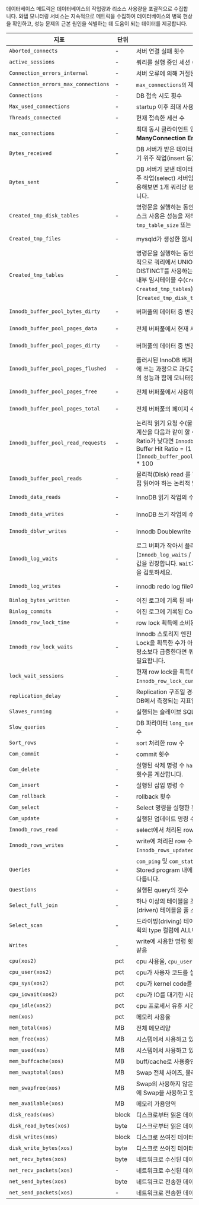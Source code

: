 데이터베이스 메트릭은 데이터베이스의 작업량과 리소스 사용량을 포괄적으로 수집합니다. 와탭 모니터링 서비스는 지속적으로 메트릭을 수집하여 데이터베이스의 병목 현상을 확인하고, 성능 문제의 근본 원인을 식별하는 데 도움이 되는 데이터를 제공합니다.

<div class='db-metric-4'>

| 지표 | 단위 | 설명 | 카테고리 |
| --- | -- | --- | --- |
| `Aborted_connects` | - | 서버 연결 실패 횟수 | Connection |
| `active_sessions` | - | 쿼리를 실행 중인 세션 수. `Threads_running`과 같음 | Connection |
| `Connection_errors_internal` | - | 서버 오류에 의해 거절된 커넥션 수 | Connection |
| `Connection_errors_max_connections` | - | `max_connections의` 제한으로 거절된 커넥션의 수 | Connection |
| `Connections` | - | DB 접속 시도 횟수 | Connection |
| `Max_used_connections` | - | startup 이후 최대 사용 커넥션 수 | Connection |
| `Threads_connected` | - | 현재 접속한 세션 수 | Connection |
| `max_connections` | - | 최대 동시 클라이언트 연결 수, 커넥션 수가 부족할 경우 **Too ManyConnection Error**가 발생할 수 있습니다. | Info |
| `Bytes_received` | - | DB 서버가 받은 데이터 `bytes`, `Bytes_received`가 높다면 이 서버는 쓰기 위주 작업(insert 등) 서버임을 알 수 있습니다. | MySQL Resource |
| `Bytes_sent` | - | DB 서버가 보낸 데이터 `bytes`, `Bytes_sent`가 높다면 이 서버는 읽기 위주 작업(select) 서버임을 알 수 있습니다. `Questions`, `Uptime`과 함께 응용해보면 1개 쿼리당 평균 Byte, 시간당 처리 Byte 등을 계산 할 수 있습니다. | MySQL Resource |
| `Created_tmp_disk_tables` | - | 명령문을 실행하는 동안 서버에서 디스크에 생성한 임시 테이블 개수. 디스크 사용은 성능을 저하시킬 수 있으므로 이 값이 커지면 `tmp_table_size` 또는 `max_heap_table_size` 값 조정을 검토합니다. | MySQL Resource |
| `Created_tmp_files` | - | mysqld가 생성한 임시 파일 수 | MySQL Resource |
| `Created_tmp_tables` | - | 명령문을 실행하는 동안 서버에 의해 생성된 내부 임시 테이블의 수. 일반적으로 쿼리에서 UNION ALL을 사용하거나 ORDER BY, GROUP BY, DISTINCT를 사용하는 몇가지 경우 임시테이블이 사용될 수 있습니다. 총 내부 임시테이블 수(`Created_tmp_disk_tables` + `Created_tmp_tables`) 대비 디스크상의 임시테이블 수(`Created_tmp_disk_tables`)가 높지 않은 것이 좋습니다.(10%미만) | MySQL Resource |
| `Innodb_buffer_pool_bytes_dirty` | - | 버퍼풀의 데이터 중 변경된 바이트 수(더티 데이터 수) | MySQL Resource |
| `Innodb_buffer_pool_pages_data` | - | 전체 버퍼풀에서 현재 사용 중인 버퍼풀 페이지 수 | MySQL Resource |
| `Innodb_buffer_pool_pages_dirty` | - | 버퍼풀의 데이터 중 변경된 페이지 수(더티 페이지 수) | MySQL Resource |
| `Innodb_buffer_pool_pages_flushed` | - | 플러시된 InnoDB 버퍼풀 페이지 수. 이는 버퍼풀의 더티 데이터를 디스크에 쓰는 과정으로 과도한 flush는 디스크에 부담을 줄 수 있으므로 디스크의 성능과 함께 모니터링해야 합니다. | MySQL Resource |
| `Innodb_buffer_pool_pages_free` | - | 전체 버퍼풀에서 사용하지 않은(사용 가능한) 페이지 수 | MySQL Resource |
| `Innodb_buffer_pool_pages_total` | - | 전체 버퍼풀의 페이지 수 | MySQL Resource |
| `Innodb_buffer_pool_read_requests` | - | 논리적 읽기 요청 수(물리적 읽기를 포함). **Inodb buffer pool hit ratio** 계산을 다음과 같이 할 수 있으며, 90% 이상을 권장합니다. 만약 Hit Ratio가 낮다면 `Innodb_buffer_pool_size` 증설을 검토합니다.<br/>Buffer Hit Ratio = (1 - (`Innodb_buffer_pool_reads`/`Innodb_buffer_pool_read_requests`)) * 100 | MySQL Resource |
| `Innodb_buffer_pool_reads` | - | 물리적(Disk) read 를 한 횟수. Innodb 버퍼풀에 없어서 디스크에서 직접 읽어야 하는 논리적 읽기 요청 수. | MySQL Resource |
| `Innodb_data_reads` | - | InnoDB 읽기 작업의 수 (`InnoDB_Data_Read`와 혼동되지 않음). | MySQL Resource |
| `Innodb_data_writes` | - | InnoDB 쓰기 작업의 수. | MySQL Resource |
| `Innodb_dblwr_writes` | - | Innodb Doublewrite 버퍼에 대한 쓰기 수. | MySQL Resource |
| `Innodb_log_waits` | - | 로그 버퍼가 작아서 플러시 될 때까지 기다린 횟수. Redo log 경합 비율은 (`Innodb_log_waits` / `Innodb_log_writes`) 로 계산할 수 있으며 1 미만 값을 권장합니다. `Wait`가 높다면 `innodb_log_buffer_size`를 늘리는 것을 검토하세요. | MySQL Resource |
| `Innodb_log_writes` | - | innodb redo log file에 대한 물리적 쓰기 수 | MySQL Resource |
| `Binlog_bytes_written` | - | 이진 로그에 기록 된 바이트 수. | Performance |
| `Binlog_commits` | - | 이진 로그에 기록된 Commit 수. | Performance |
| `Innodb_row_lock_time` | - | row lock 획득에 소비된 총 시간(milliseconds) | Performance |
| `Innodb_row_lock_waits` | - | Innodb 스토리지 엔진 테이블에서 row lock을 기다려야 하는 횟수. Lock을 획득한 수가 아닌 lock을 얻기 위해 대기하는 횟수로, 이 지표가 평소보다 급증한다면 쿼리 대기가 발생(락 경합)하는 것으로 쿼리 튜닝이 필요합니다. | Performance |
| `lock_wait_sessions` | - | 현재 row lock을 획득하기 위해 대기중인 수. `Innodb_row_lock_current_waits`과 같음. | Performance |
| `replication_delay` | - | Replication 구조일 경우 replication db에 반영되는 지연시간. Slave DB에서 측정되는 지표입니다. | Performance |
| `Slaves_running` | - | 실행되는 슬레이브 SQL 스레드 수. | Performance |
| `Slow_queries` | - | DB 파라미터 `long_query_time`(초)에 설정한 시간 이상으로 실행된 쿼리 수 | Performance |
| `Sort_rows` | - | sort 처리한 row 수 | Performance |
| `Com_commit` | - | commit 횟수 | Throughput |
| `Com_delete` | - | 실행된 삭제 명령 수 `handler_delete`와는 다른 행이 테이블에서 삭제된 횟수를 계산합니다. | Throughput |
| `Com_insert` | - | 실행된 삽입 명령 수 | Throughput |
| `Com_rollback` | - | rollback 횟수 | Throughput |
| `Com_select` | - | Select 명령을 실행한 횟수 | Throughput |
| `Com_update` | - | 실행된 업데이트 명령 수 | Throughput |
| `Innodb_rows_read` | - | select에서 처리된 row 수 | Throughput |
| `Innodb_rows_writes` | - | write에 처리된 row 수. `Innodb_rows_inserted` + `Innodb_rows_updated` + `Innodb_rows_deleted`와 같음 | Throughput |
| `Queries` | - | `com_ping` 및 `com_statistics`를 제외한 서버에서 실행한 명령문 수. Stored program 내에서 실행된 진술도 계산한다는 점에서 `Questions`과 다릅니다. | Throughput |
| `Questions` | - | 실행된 query의 갯수 | Throughput |
| `Select_full_join` | - | 하나 이상의 테이블을 조인할 경우 인덱스를 사용하지 않고 드리븐(driven) 테이블을 풀 스캔(full scan)한 횟수 | Throughput |
| `Select_scan` | - | 드라이빙(driving) 테이블을 풀 스캔(full scan)한 횟수. 이 경우 실행 계획의 type 컬럼에 ALL이 표시됩니다. | Throughput |
| `Writes` | - | write에 사용한 명령 횟수. `Com_insert` + `Com_update` + `Com_delete`와 같음 | Throughput |
| `cpu(xos2)` |  pct | cpu 사용율, `cpu_user` + `cpu_sys` + `cpu_iowait`의 합 | XOS |
| `cpu_user(xos2)` |  pct | cpu가 사용자 코드를 실행하는데 소요한 시간 | XOS |
| `cpu_sys(xos2)` |  pct | cpu가 kernel code를 수행한 시간 | XOS |
| `cpu_iowait(xos2)` |  pct | cpu가 IO를 대기한 시간 | XOS |
| `cpu_idle(xos2)` |  pct | cpu 프로세서 유휴 시간 | XOS |
| `mem(xos)` |  pct | 메모리 사용율 | XOS |
| `mem_total(xos)` |  MB | 전체 메모리양 | XOS |
| `mem_free(xos)` |  MB | 시스템에서 사용하고 있지 않은 메모리양 | XOS |
| `mem_used(xos)` |  MB | 시스템에서 사용하고 있는 메모리양 | XOS |
| `mem_buffcache(xos)` |  MB | buff/cache로 사용중인 메모리양 | XOS |
| `mem_swaptotal(xos)` |  MB | Swap 전체 사이즈, 물리메모리가 부족한 경우를 대비하여 설정합니다. | XOS |
| `mem_swapfree(xos)` |  MB | Swap의 사용하지 않은 영역, Swap 영역은 디스크 공간에 확보되기 때문에 Swap을 사용하고 있다면 시스템 성능이 급격하게 떨어질 수 있습니다. | XOS |
| `mem_available(xos)` |  MB | 메모리 가용영역 | XOS |
| `disk_reads(xos)` | block | 디스크로부터 읽은 데이터의 양 | XOS |
| `disk_read_bytes(xos)` | byte | 디스크로부터 읽은 데이터의 양 | XOS |
| `disk_writes(xos)` | block | 디스크로 쓰여진 데이터의 양 | XOS |
| `disk_write_bytes(xos)` | byte | 디스크로 쓰여진 데이터의 양 | XOS |
| `net_recv_bytes(xos)` | byte | 네트워크로 수신된 데이터의 양 | XOS |
| `net_recv_packets(xos)` |   - | 네트워크로 수신된 데이터 패킷의 수 | XOS |
| `net_send_bytes(xos)` | byte | 네트워크로 전송한 데이터의 양 | XOS |
| `net_send_packets(xos)` |   - | 네트워크로 전송한 데이터 패킷의 수 | XOS |

</div>